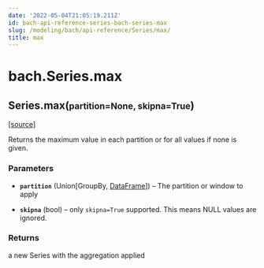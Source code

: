 ```yaml
---
date: '2022-05-04T21:05:19.211Z'
id: bach-api-reference-series-bach-series-max
slug: /modeling/bach/api-reference/Series/max/
title: max
---
```


# bach.Series.max

<div className="method">

<h2 className="signature-method"><span className="additional-name">Series.</span><span className="name">max(</span><small className="parameter-list"><span className="parameter" id="partition">partition=None</span>, <span className="parameter" id="skipna">skipna=True</span></small>)</h2>


&#8203;<span className="view-source">[[source]](https://github.com/objectiv/objectiv-analytics/blob/main/bach/bach/series/series.py)</span>

<div className="content">

Returns the maximum value in each partition or for all values if none is given.


### Parameters

* **`partition`** (Union[GroupBy, [DataFrame](/modeling/bach/api-reference/DataFrame/index.mdx)]) – The partition or window to apply


* **`skipna`** (bool) – only `skipna=True` supported. This means NULL values are ignored.





### Returns

a new Series with the aggregation applied



</div>


</div>

